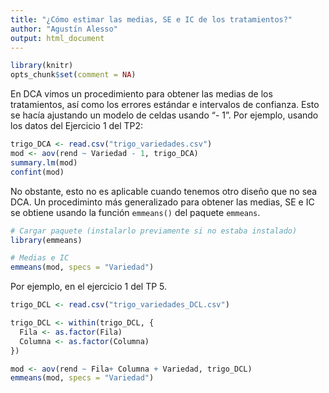 ```yaml
---
title: "¿Cómo estimar las medias, SE e IC de los tratamientos?"
author: "Agustín Alesso"
output: html_document
---
```


```r
library(knitr)
opts_chunk$set(comment = NA)
```

En DCA vimos un procedimiento para obtener las medias de los tratamientos, así como los errores estándar e intervalos de confianza. Esto se hacía ajustando un modelo de celdas usando "- 1". Por ejemplo, usando los datos del Ejercicio 1 del TP2:

```r
trigo_DCA <- read.csv("trigo_variedades.csv")
mod <- aov(rend ~ Variedad - 1, trigo_DCA)
summary.lm(mod)
confint(mod)
```

No obstante, esto no es aplicable cuando tenemos otro diseño que no sea DCA. Un procediminto más generalizado para obtener las medias, SE e IC se obtiene usando la función `emmeans()` del paquete `emmeans`.

```r
# Cargar paquete (instalarlo previamente si no estaba instalado)
library(emmeans)

# Medias e IC
emmeans(mod, specs = "Variedad")
```

Por ejemplo, en el ejercicio 1 del TP 5.

```r
trigo_DCL <- read.csv("trigo_variedades_DCL.csv")

trigo_DCL <- within(trigo_DCL, {
  Fila <- as.factor(Fila)
  Columna <- as.factor(Columna)
})

mod <- aov(rend ~ Fila+ Columna + Variedad, trigo_DCL)
emmeans(mod, specs = "Variedad")
```
